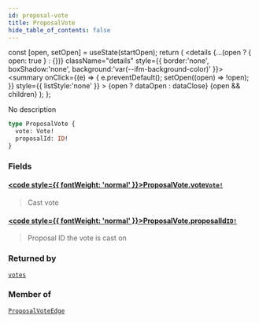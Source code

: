 ```yaml
---
id: proposal-vote
title: ProposalVote
hide_table_of_contents: false
---
```







  const [open, setOpen] = useState(startOpen);
  return (
    <details {...(open ? { open: true } : {})} className="details" style={{ border:'none', boxShadow:'none', background:'var(--ifm-background-color)' }}>
      <summary
        onClick={(e) => {
          e.preventDefault();
          setOpen((open) => !open);
        }}
        style={{ listStyle:'none' }}
      >
      {open ? dataOpen : dataClose}
      </summary>
      {open && children}
    </details>
  );
};




No description


```graphql
type ProposalVote {
  vote: Vote!
  proposalId: ID!
}
```


### Fields

#### [<code style={{ fontWeight: 'normal' }}>ProposalVote.<b>vote</b></code>](#)<Bullet />[`Vote!`](/testnet/api/graphql/objects/vote) <Badge class="secondary" text="non-null"/> <Badge class="secondary" text="object"/>
> Cast vote
> 

#### [<code style={{ fontWeight: 'normal' }}>ProposalVote.<b>proposalId</b></code>](#)<Bullet />[`ID!`](/testnet/api/graphql/scalars/id) <Badge class="secondary" text="non-null"/> <Badge class="secondary" text="scalar"/>
> Proposal ID the vote is cast on
> 



### Returned by

[`votes`](/testnet/api/graphql/subscriptions/votes)  <Badge class="secondary" text="subscription"/>

### Member of

[`ProposalVoteEdge`](/testnet/api/graphql/objects/proposal-vote-edge)  <Badge class="secondary" text="object"/>

